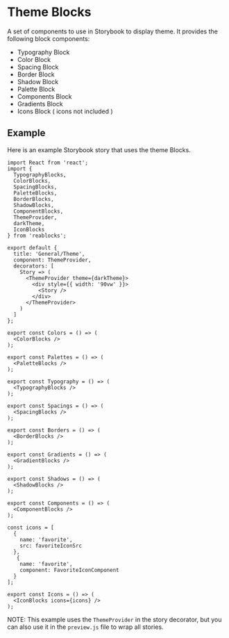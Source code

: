 
<Meta title="Docs/Theme/Blocks" />

# Theme Blocks
A set of components to use in Storybook to display theme. It provides
the following block components:

- Typography Block
- Color Block
- Spacing Block
- Border Block
- Shadow Block
- Palette Block
- Components Block
- Gradients Block
- Icons Block ( icons not included )

## Example
Here is an example Storybook story that uses the theme Blocks.

```tsx
import React from 'react';
import {
  TypographyBlocks,
  ColorBlocks,
  SpacingBlocks,
  PaletteBlocks,
  BorderBlocks,
  ShadowBlocks,
  ComponentBlocks,
  ThemeProvider,
  darkTheme,
  IconBlocks
} from 'reablocks';

export default {
  title: 'General/Theme',
  component: ThemeProvider,
  decorators: [
    Story => (
      <ThemeProvider theme={darkTheme}>
        <div style={{ width: '90vw' }}>
          <Story />
        </div>
      </ThemeProvider>
    )
  ]
};

export const Colors = () => (
  <ColorBlocks />
);

export const Palettes = () => (
  <PaletteBlocks />
);

export const Typography = () => (
  <TypographyBlocks />
);

export const Spacings = () => (
  <SpacingBlocks />
);

export const Borders = () => (
  <BorderBlocks />
);

export const Gradients = () => (
  <GradientBlocks />
);

export const Shadows = () => (
  <ShadowBlocks />
);

export const Components = () => (
  <ComponentBlocks />
);

const icons = [
  {
    name: 'favorite',
    src: favoriteIconSrc
  },
   {
    name: 'favorite',
    component: FavoriteIconComponent
  }
];

export const Icons = () => (
  <IconBlocks icons={icons} />
);
````

NOTE: This example uses the `ThemeProvider` in the story decorator,
but you can also use it in the `preview.js` file to wrap all stories.

